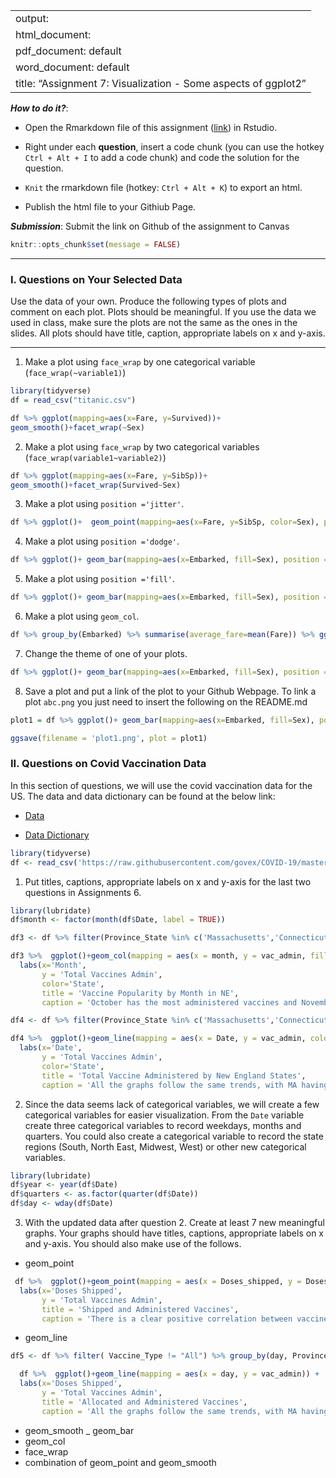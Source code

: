 
---
output: 
  html_document:
  pdf_document: default
  word_document: default
title: "Assignment 7: Visualization - Some aspects of ggplot2"
---

***How to do it?***: 

- Open the Rmarkdown file of this assignment ([link](fa2021_assignment7.Rmd)) in Rstudio. 

- Right under each **question**, insert  a code chunk (you can use the hotkey `Ctrl + Alt + I` to add a code chunk) and code the solution for the question. 

- `Knit` the rmarkdown file (hotkey: `Ctrl + Alt + K`) to export an html.  

-  Publish the html file to your Githiub Page. 

***Submission***: Submit the link on Github of the assignment to Canvas

```r
knitr::opts_chunk$set(message = FALSE)
```

-------

### I. Questions on Your Selected Data

Use the data of your own.  Produce the following types of plots and comment on each plot. Plots should be meaningful. If you use the data we used in class, make sure the plots are not the same as the ones in the slides. All plots should have title, caption, appropriate labels on x and y-axis. 

-------

1. Make a plot using `face_wrap` by one categorical variable (`face_wrap(~variable1)`)
```r
library(tidyverse)
df = read_csv("titanic.csv")

df %>% ggplot(mapping=aes(x=Fare, y=Survived))+
geom_smooth()+facet_wrap(~Sex)
```

2. Make a plot using `face_wrap` by two categorical variables (`face_wrap(variable1~variable2)`)
```r
df %>% ggplot(mapping=aes(x=Fare, y=SibSp))+
geom_smooth()+facet_wrap(Survived~Sex)
```

3. Make a plot using `position ='jitter'`. 
```r
df %>% ggplot()+  geom_point(mapping=aes(x=Fare, y=SibSp, color=Sex), position='jitter')
```

4. Make a plot using `position ='dodge'`.
```r
df %>% ggplot()+ geom_bar(mapping=aes(x=Embarked, fill=Sex), position = 'dodge')
```

5. Make a plot using `position ='fill'`.
```r
df %>% ggplot()+ geom_bar(mapping=aes(x=Embarked, fill=Sex), position = 'fill')
```

6. Make a plot using `geom_col`.
```r
df %>% group_by(Embarked) %>% summarise(average_fare=mean(Fare)) %>% ggplot()+ geom_col(mapping=aes(x=Embarked, y=average_fare))
```

7. Change the theme of one of your plots. 
```r
df %>% ggplot()+ geom_bar(mapping=aes(x=Embarked, fill=Sex), position = 'dodge')+theme_dark()
```

8. Save a plot and put a link of the plot to your Github Webpage.  To link a plot `abc.png` you just need to insert the following on the README.md

```r
plot1 = df %>% ggplot()+ geom_bar(mapping=aes(x=Embarked, fill=Sex), position = 'dodge')+theme_dark()

ggsave(filename = 'plot1.png', plot = plot1)
```


### II. Questions on Covid Vaccination Data

In this section of questions, we will use  the covid vaccination data for the US. The data and data dictionary can be found at the below link:

- [Data](https://raw.githubusercontent.com/govex/COVID-19/master/data_tables/vaccine_data/us_data/time_series/vaccine_data_us_timeline.csv)

- [Data Dictionary](https://github.com/govex/COVID-19/blob/master/data_tables/vaccine_data/us_data/data_dictionary.csv)


```r
library(tidyverse)
df <- read_csv('https://raw.githubusercontent.com/govex/COVID-19/master/data_tables/vaccine_data/us_data/time_series/vaccine_data_us_timeline.csv')
```

1. Put titles, captions, appropriate labels on x and y-axis for the last two questions in Assignments 6.

``` r
library(lubridate)
df$month <- factor(month(df$Date, label = TRUE))

df3 <- df %>% filter(Province_State %in% c('Massachusetts','Connecticut', 'Rhode Island', 'Maine', 'Vermont', 'New Hampshire'), Vaccine_Type != "All") %>% group_by(month, Province_State) %>% summarise(vac_admin=mean(Doses_admin, na.rm=TRUE))

df3 %>%  ggplot()+geom_col(mapping = aes(x = month, y = vac_admin, fill = Province_State)) +
  labs(x='Month', 
       y = 'Total Vaccines Admin', 
       color='State', 
       title = 'Vaccine Popularity by Month in NE', 
       caption = 'October has the most administered vaccines and November has the least')
```

``` r
df4 <- df %>% filter(Province_State %in% c('Massachusetts','Connecticut', 'Rhode Island', 'Maine', 'Vermont', 'New Hampshire'), Vaccine_Type != "All") %>% group_by(Date, Province_State) %>% summarise(vac_admin=mean(Doses_admin, na.rm=TRUE))

df4 %>%  ggplot()+geom_line(mapping = aes(x = Date, y = vac_admin, color = Province_State)) +
  labs(x='Date', 
       y = 'Total Vaccines Admin', 
       color='State', 
       title = 'Total Vaccine Administered by New England States', 
       caption = 'All the graphs follow the same trends, with MA having the most administered vaccines')
```

2. Since the data seems lack of categorical variables, we will create a few categorical variables for easier visualization. From the `Date` variable create three categorical variables to record weekdays, months and quarters. You could also create a categorical variable to record the state regions (South, North East, Midwest, West) or other new categorical variables.

```r
library(lubridate)
df$year <- year(df$Date)
df$quarters <- as.factor(quarter(df$Date))
df$day <- wday(df$Date)
```

3. With the updated data after question 2.  Create at least 7 new meaningful graphs.  Your graphs should have titles, captions, appropriate labels on x and y-axis. You should also make use of the follows. 

 - geom_point
```r
 df %>%  ggplot()+geom_point(mapping = aes(x = Doses_shipped, y = Doses_admin)) +
  labs(x='Doses Shipped', 
       y = 'Total Vaccines Admin',
       title = 'Shipped and Administered Vaccines', 
       caption = 'There is a clear positive correlation between vaccines shipped and administered')
``` 

 - geom_line
```r
df5 <- df %>% filter( Vaccine_Type != "All") %>% group_by(day, Province_State) %>% summarise(vac_admin=mean(Doses_admin, na.rm=TRUE))

  df %>%  ggplot()+geom_line(mapping = aes(x = day, y = vac_admin)) +
  labs(x='Doses Shipped', 
       y = 'Total Vaccines Admin',
       title = 'Allocated and Administered Vaccines', 
       caption = 'All the graphs follow the same trends, with MA having the most administered vaccines')
```

 - geom_smooth
 _ geom_bar
 - geom_col
 - face_wrap
 - combination of geom_point and geom_smooth 
